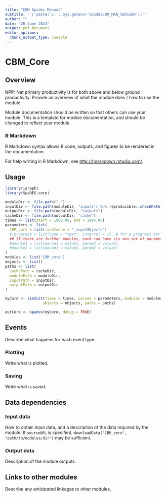 ---
title: "CBM Spades Manual"
subtitle: "`r paste('v.', Sys.getenv('SpadesCBM_MAN_VERSION'))`"
author: ""
date: "26 June 2024"
output: pdf_document
editor_options: 
  chunk_output_type: console
---
# CBM_Core

## Overview

NPP: Net primary productivity is for both above and below ground productivity. Provide an overview of what the module does / how to use the module.

Module documentation should be written so that others can use your module. This is a template for module documentation, and should be changed to reflect your module.

### R Markdown

R Markdown syntax allows R code, outputs, and figures to be rendered in the documentation.

For help writing in R Markdown, see <http://rmarkdown.rstudio.com/>.

## Usage

```{r module_core_usage, eval=FALSE}
library(igraph)
library(SpaDES.core)

moduleDir <- file.path(".")
inputDir <- file.path(moduleDir, "inputs") %>% reproducible::checkPath(create = TRUE)
outputDir <- file.path(moduleDir, "outputs")
cacheDir <- file.path(outputDir, "cache")
times <- list(start = 1990.00, end = 1994.00)
parameters <- list(
  CBM_core = list(.useCache = ".inputObjects")
  #.progress = list(type = "text", interval = 1), # for a progress bar
  ## If there are further modules, each can have its own set of parameters:
  #module1 = list(param1 = value1, param2 = value2),
  #module2 = list(param1 = value1, param2 = value2)
)
modules <- list("CBM_core")
objects <- list()
paths <- list(
  cachePath = cacheDir,
  modulePath = moduleDir,
  inputPath = inputDir,
  outputPath = outputDir
)

myCore <- simInit(times = times, params = parameters, modules = modules,
                 objects = objects, paths = paths)

outCore <- spades(myCore, debug = TRUE)
```

## Events

Describe what happens for each event type.

### Plotting

Write what is plotted.

### Saving

Write what is saved.

## Data dependencies

### Input data

How to obtain input data, and a description of the data required by the module. If `sourceURL` is specified, `downloadData("CBM_core", "path/to/modules/dir")` may be sufficient.

### Output data

Description of the module outputs.

## Links to other modules

Describe any anticipated linkages to other modules.
